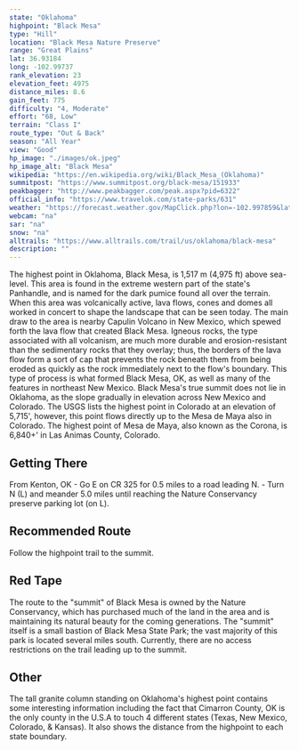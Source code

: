 ```yaml
---
state: "Oklahoma"
highpoint: "Black Mesa"
type: "Hill"
location: "Black Mesa Nature Preserve"
range: "Great Plains"
lat: 36.93184
long: -102.99737
rank_elevation: 23
elevation_feet: 4975
distance_miles: 8.6
gain_feet: 775
difficulty: "4, Moderate"
effort: "68, Low"
terrain: "Class I"
route_type: "Out & Back"
season: "All Year"
view: "Good"
hp_image: "./images/ok.jpeg"
hp_image_alt: "Black Mesa"
wikipedia: "https://en.wikipedia.org/wiki/Black_Mesa_(Oklahoma)"
summitpost: "https://www.summitpost.org/black-mesa/151933"
peakbagger: "http://www.peakbagger.com/peak.aspx?pid=6322"
official_info: "https://www.travelok.com/state-parks/631"
weather: "https://forecast.weather.gov/MapClick.php?lon=-102.997859&lat=36.931838"
webcam: "na"
sar: "na"
snow: "na"
alltrails: "https://www.alltrails.com/trail/us/oklahoma/black-mesa"
description: ""
---
```


The highest point in Oklahoma, Black Mesa, is 1,517 m (4,975 ft) above sea-level. This area is found in the extreme western part of the state's Panhandle, and is named for the dark pumice found all over the terrain. When this area was volcanically active, lava flows, cones and domes all worked in concert to shape the landscape that can be seen today. The main draw to the area is nearby Capulin Volcano in New Mexico, which spewed forth the lava flow that created Black Mesa. Igneous rocks, the type associated with all volcanism, are much more durable and erosion-resistant than the sedimentary rocks that they overlay; thus, the borders of the lava flow form a sort of cap that prevents the rock beneath them from being eroded as quickly as the rock immediately next to the flow's boundary. This type of process is what formed Black Mesa, OK, as well as many of the features in northeast New Mexico. Black Mesa's true summit does not lie in Oklahoma, as the slope gradually in elevation across New Mexico and Colorado. The USGS lists the highest point in Colorado at an elevation of 5,715', however, this point flows directly up to the Mesa de Maya also in Colorado. The highest point of Mesa de Maya, also known as the Corona, is 6,840+' in Las Animas County, Colorado.

## Getting There
From Kenton, OK - Go E on CR 325 for 0.5 miles to a road leading N. - Turn N (L) and meander 5.0 miles until reaching the Nature Conservancy preserve parking lot (on L).

## Recommended Route
Follow the highpoint trail to the summit.

## Red Tape
The route to the "summit" of Black Mesa is owned by the Nature Conservancy, which has purchased much of the land in the area and is maintaining its natural beauty for the coming generations. The "summit" itself is a small bastion of Black Mesa State Park; the vast majority of this park is located several miles south. Currently, there are no access restrictions on the trail leading up to the summit.

## Other
The tall granite column standing on Oklahoma's highest point contains some interesting information including the fact that Cimarron County, OK is the only county in the U.S.A to touch 4 different states (Texas, New Mexico, Colorado, & Kansas). It also shows the distance from the highpoint to each state boundary.
